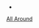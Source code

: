 {{Navbox 
|name = 艺术体操世界锦标赛女子个人全能冠军
|title = [[世界韻律體操錦標賽|世界艺术体操锦标赛女子个人全能冠军]]
|state   = {{{state|autocollapse}}}
|liststyle = text-align:center;
|listclass = hlist
|list1   = 
* [[1963年世界韻律體操錦標賽|1963]]：{{flagicon|URS}} [[Ludmila Savinkova]]
* [[1965年世界韻律體操錦標賽|1965]]：{{flagicon|TCH}} [[Hana Micechova]]
* [[1967年世界韻律體操錦標賽|1967]]：{{flagicon|URS}} [[Elena Karpuchina]]
* [[1969年世界韻律體操錦標賽|1969]]：{{flagicon|BUL}} [[Maria Gigova]]
* [[1971年世界韻律體操錦標賽|1971]]：{{flagicon|BUL}} [[Maria Gigova]]
* [[1973年世界韻律體操錦標賽|1973]]：{{flagicon|BUL}} [[Maria Gigova]] / {{flagicon|BUL}} [[Elena Karpuchina]]
* [[1975年世界韻律體操錦標賽|1975]]：{{flagicon|FRG}} [[Carmen Rischer]]
* [[1977年世界韻律體操錦標賽|1977]]：{{flagicon|URS}} [[Irina Deriugina]]
* [[1979年世界韻律體操錦標賽|1979]]：{{flagicon|URS}} [[Irina Deriugina]]
* [[1981年世界韻律體操錦標賽|1981]]：{{flagicon|BUL}} [[Anelia Ralenkova]]
* [[1983年世界韻律體操錦標賽|1983]]：{{flagicon|BUL}} [[Diliana Georgieva]]
* [[1985年世界韻律體操錦標賽|1985]]：{{flagicon|BUL}} [[Diliana Georgieva]]
* [[1987年世界韻律體操錦標賽|1987]]：{{flagicon|BUL}} [[Bianka Panova]]
* [[1989年世界韻律體操錦標賽|1989]]：{{flagicon|URS}} [[Olexandra Timoshenko]]
* [[1991年世界韻律體操錦標賽|1991]]：{{flagicon|URS}} [[Oksana Skaldina]]
* [[1992年世界韻律體操錦標賽|1992]]：{{flagicon|RUS|1991}} [[Oxana Kostina]]
* [[1993年世界韻律體操錦標賽|1993]]：{{flagicon|BUL}} [[Maria Petrova (rhythmic gymnast)|Maria Petrova]]
* [[1994年世界韻律體操錦標賽|1994]]：{{flagicon|BUL}} [[Maria Petrova (rhythmic gymnast)|Maria Petrova]]
* [[1995年世界韻律體操錦標賽|1995]]：{{flagicon|BUL}} [[Maria Petrova (rhythmic gymnast)|Maria Petrova]] / {{flagicon|BUL}} [[Kateryna Serebrianska]]
* [[1997年世界韻律體操錦標賽|1997]]：{{flagicon|UKR}} [[Olena Vitrychenko]]
* [[1999年世界韻律體操錦標賽|1999]]：{{flagicon|RUS}} [[阿林娜·卡巴耶娃]]
* [[2001年世界韻律體操錦標賽|2001]]：{{flagicon|UKR}} [[Tamara Yerofeeva]]
* [[2003年世界韻律體操錦標賽|2003]]：{{flagicon|RUS}} [[阿林娜·卡巴耶娃]]
* [[2005年世界韻律體操錦標賽|2005]]：{{flagicon|RUS}} [[Olga Kapranova]]
* [[2007年世界韻律體操錦標賽|2007]]：{{flagicon|UKR}} [[加娜·別茲索諾娃]]
* [[2009年世界韻律體操錦標賽|2009]]：{{flagicon|RUS}} [[葉夫根尼婭·卡納耶娃]]
* [[2010年世界韻律體操錦標賽|2010]]：{{flagicon|RUS}} [[葉夫根尼婭·卡納耶娃]]
* [[2011年世界韻律體操錦標賽|2011]]：{{flagicon|RUS}} [[葉夫根尼婭·卡納耶娃]]
* [[2013年世界韻律體操錦標賽|2013]]：{{flagicon|RUS}} [[雅娜·庫德亞特賽娃]]
* [[2014年世界韻律體操錦標賽|2014]]：{{flagicon|RUS}} [[雅娜·庫德亞特賽娃]]
* [[2015年世界韻律體操錦標賽|2015]]：{{flagicon|RUS}} [[雅娜·庫德亞特賽娃]]
* [[2017年世界韻律體操錦標賽|2017]]：{{flagicon|RUS}} [[迪娜·阿維林娜]]
* [[2018年世界韻律體操錦標賽|2018]]：{{flagicon|RUS}} [[迪娜·阿維林娜]]
* [[2019年世界韻律體操錦標賽|2019]]：{{flagicon|RUS}} [[迪娜·阿維林娜]]
* [[2021年世界艺术体操锦标赛|2021]]：[[File:RGF team flag (2021 WCh).svg|border|23px|俄罗斯体操联合会]] [[迪娜·阿維林娜]]

}}<noinclude>
{{collapsible option}}
* [[Category:世界體操錦標賽冠軍模板|All Around]]
</noinclude>